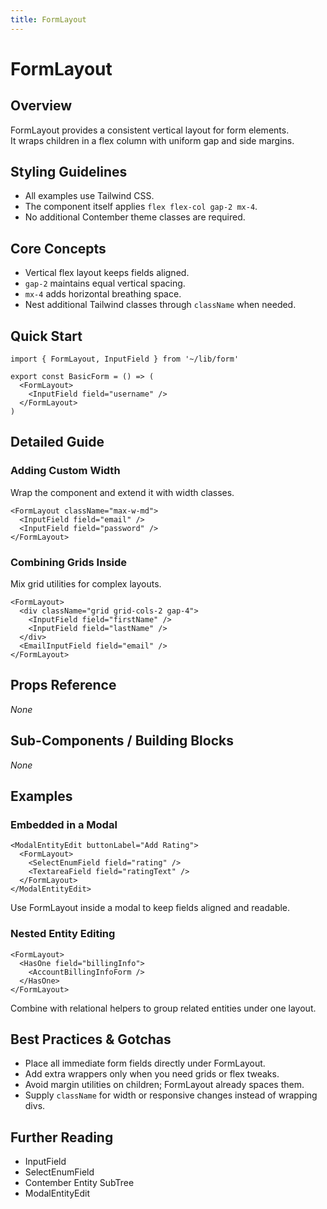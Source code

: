 ```yaml
---
title: FormLayout
---
```


<!-- Edited by human: false -->
<!-- Examples count: 11 -->
<!-- Source examples: 1 -->
<!-- Playground examples: 0 -->
<!-- External examples: 10 -->
<!-- Import examples: 5 -->

# FormLayout

## Overview
FormLayout provides a consistent vertical layout for form elements.  
It wraps children in a flex column with uniform gap and side margins.

## Styling Guidelines
* All examples use Tailwind CSS.  
* The component itself applies `flex flex-col gap-2 mx-4`.  
* No additional Contember theme classes are required.

## Core Concepts
* Vertical flex layout keeps fields aligned.  
* `gap-2` maintains equal vertical spacing.  
* `mx-4` adds horizontal breathing space.  
* Nest additional Tailwind classes through `className` when needed.

## Quick Start
```tsx
import { FormLayout, InputField } from '~/lib/form'

export const BasicForm = () => (
  <FormLayout>
    <InputField field="username" />
  </FormLayout>
)
```

## Detailed Guide
### Adding Custom Width
Wrap the component and extend it with width classes.

```tsx
<FormLayout className="max-w-md">
  <InputField field="email" />
  <InputField field="password" />
</FormLayout>
```

### Combining Grids Inside
Mix grid utilities for complex layouts.

```tsx
<FormLayout>
  <div className="grid grid-cols-2 gap-4">
    <InputField field="firstName" />
    <InputField field="lastName" />
  </div>
  <EmailInputField field="email" />
</FormLayout>
```

## Props Reference
_None_

## Sub-Components / Building Blocks
_None_

## Examples
### Embedded in a Modal
```tsx
<ModalEntityEdit buttonLabel="Add Rating">
  <FormLayout>
    <SelectEnumField field="rating" />
    <TextareaField field="ratingText" />
  </FormLayout>
</ModalEntityEdit>
```
Use FormLayout inside a modal to keep fields aligned and readable.

### Nested Entity Editing
```tsx
<FormLayout>
  <HasOne field="billingInfo">
    <AccountBillingInfoForm />
  </HasOne>
</FormLayout>
```
Combine with relational helpers to group related entities under one layout.

## Best Practices & Gotchas
* Place all immediate form fields directly under FormLayout.  
* Add extra wrappers only when you need grids or flex tweaks.  
* Avoid margin utilities on children; FormLayout already spaces them.  
* Supply `className` for width or responsive changes instead of wrapping divs.

## Further Reading
* InputField  
* SelectEnumField  
* Contember Entity SubTree  
* ModalEntityEdit  

<!-- End of Generated Documentation -->